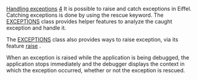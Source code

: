 [[Property:title|Handling exceptions]]
[[Property:weight|4]]
It is possible to raise and catch exceptions in Eiffel. Catching exceptions is done by using the rescue keyword. The [[ref:/libraries/base/reference/exceptions_chart|EXCEPTIONS]]  class provides helper features to analyze the caught exception and handle it. 

The <eiffel>[[ref:/libraries/base/reference/exceptions_chart|EXCEPTIONS]] </eiffel> class also provides ways to raise exception, via its feature [[ref:libraries/base/reference/exceptions_flatshort|raise]] . 

When an exception is raised while the application is being debugged, the application stops immediately and the debugger displays the context in which the exception occurred, whether or not the exception is rescued.

{{seealso| '''See Also''': <br/>
[[8 Design by Contract (tm), Assertions and Exceptions|Reference of exceptions]]  }}




